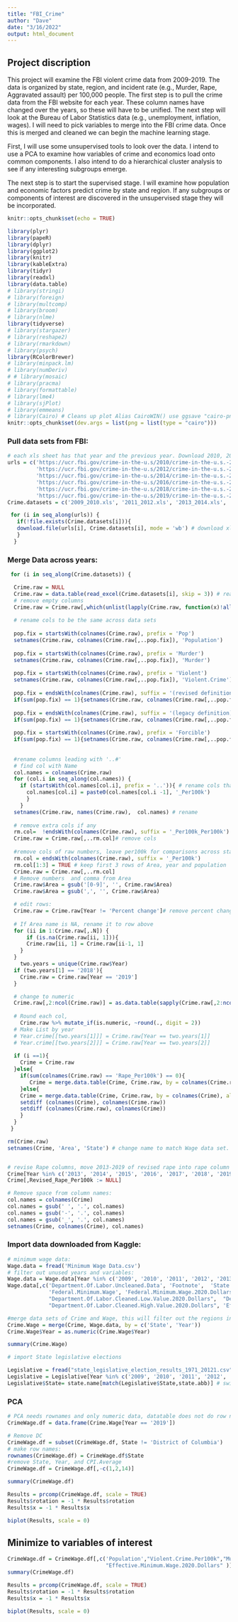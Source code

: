 ```yaml
---
title: "FBI_Crime"
author: "Dave"
date: "3/16/2022"
output: html_document
---
```


## Project discription
This project will examine the FBI violent crime data from 2009-2019. The data is organized by state, region, and incident rate (e.g., Murder, Rape, Aggravated assault) per 100,000 people. The first step is to pull the crime data from the FBI website for each year. These column names have changed over the years, so these will have to be unified. The next step will look at the Bureau of Labor Statistics data (e.g., unemployment, inflation, wages). I will need to pick variables to merge into the FBI crime data. Once this is merged and cleaned we can begin the machine learning stage. 

First, I will use some unsupervised tools to look over the data. I intend to use a PCA to examine how variables of crime and economics load onto common components. I also intend to do a hierarchical cluster analysis to see if any interesting subgroups emerge. 

The next step is to start the supervised stage. I will examine how population and economic factors predict crime by state and region. If any subgroups or components of interest are discovered in the unsupervised stage they will be incorporated. 


```r
knitr::opts_chunk$set(echo = TRUE)

library(plyr)
library(papeR)
library(dplyr)
library(ggplot2)
library(knitr)
library(kableExtra)
library(tidyr)
library(readxl)
library(data.table)
# library(stringi)
# library(foreign)
# library(multcomp)
# library(broom)
# library(nlme)
library(tidyverse)
# library(stargazer)
# library(reshape2)
# library(rmarkdown)
# library(psych)
library(RColorBrewer)
# library(minpack.lm)
# library(numDeriv)
# # library(mosaic)
# library(pracma)
# library(formattable)
# library(lme4)
# library(sjPlot)
# library(emmeans)
# library(Cairo) # Cleans up plot Alias CairoWIN() use ggsave "cairo-png"
knitr::opts_chunk$set(dev.args = list(png = list(type = "cairo")))

```



### Pull data sets from FBI:
```r

# each xls sheet has that year and the previous year. Download 2010, 2012, 2014, 2016. 2018, 2019
urls = c('https://ucr.fbi.gov/crime-in-the-u.s/2010/crime-in-the-u.s.-2010/tables/10tbl04.xls/output.xls',
         'https://ucr.fbi.gov/crime-in-the-u.s/2012/crime-in-the-u.s.-2012/tables/4tabledatadecoverviewpdf/table_4_crime_in_the_united_states_by_region_geographic_division_and_state_2011-2012.xls/output.xls',
         'https://ucr.fbi.gov/crime-in-the-u.s/2014/crime-in-the-u.s.-2014/tables/table-4/table_4_crime_in_the_united_states_by_region_geographic_division_and_state_2013-2014.xls/output.xls',
         'https://ucr.fbi.gov/crime-in-the-u.s/2016/crime-in-the-u.s.-2016/tables/table-2/table-2.xls/output.xls',
         'https://ucr.fbi.gov/crime-in-the-u.s/2018/crime-in-the-u.s.-2018/tables/table-4/table-4.xls/output.xls',
         'https://ucr.fbi.gov/crime-in-the-u.s/2019/crime-in-the-u.s.-2019/tables/table-4/table-4.xls/output.xls')
Crime.datasets = c('2009_2010.xls', '2011_2012.xls', '2013_2014.xls', '2015_2016.xls', '2017_2018.xls', '2019.xls') 

 for (i in seq_along(urls)) {
   if(!file.exists(Crime.datasets[i])){
   download.file(urls[i], Crime.datasets[i], mode = 'wb') # download xls from FBI website
   }
  }
```

### Merge Data across years:
```r
 for (i in seq_along(Crime.datasets)) {

  Crime.raw = NULL
  Crime.raw = data.table(read_excel(Crime.datasets[i], skip = 3)) # read into data.table
  # remove empty columns
  Crime.raw = Crime.raw[,which(unlist(lapply(Crime.raw, function(x)!all(is.na(x))))),with=F]
  
  # rename cols to be the same across data sets
  
  pop.fix = startsWith(colnames(Crime.raw), prefix = 'Pop')
  setnames(Crime.raw, colnames(Crime.raw[,..pop.fix]), 'Population')
  
  pop.fix = startsWith(colnames(Crime.raw), prefix = 'Murder')
  setnames(Crime.raw, colnames(Crime.raw[,..pop.fix]), 'Murder')
  
  pop.fix = startsWith(colnames(Crime.raw), prefix = 'Violent')
  setnames(Crime.raw, colnames(Crime.raw[,..pop.fix]), 'Violent.Crime')
  
  pop.fix = endsWith(colnames(Crime.raw), suffix = '(revised definition)4')
  if(sum(pop.fix) == 1){setnames(Crime.raw, colnames(Crime.raw[,..pop.fix]), 'Revised_Rape')}
  
  pop.fix = endsWith(colnames(Crime.raw), suffix = '(legacy definition)5')
  if(sum(pop.fix) == 1){setnames(Crime.raw, colnames(Crime.raw[,..pop.fix]), 'Rape')}
    
  pop.fix = startsWith(colnames(Crime.raw), prefix = 'Forcible')
  if(sum(pop.fix) == 1){setnames(Crime.raw, colnames(Crime.raw[,..pop.fix]), 'Rape')}
  
  
  #rename columns leading with '..#'
  # find col with Name
  col.names = colnames(Crime.raw)
  for (col.i in seq_along(col.names)) {
    if (startsWith(col.names[col.i], prefix = '..')){ # rename cols that start with '..' to _Per100k'
      col.names[col.i] = paste0(col.names[col.i -1], '_Per100k')
      }
    }
  setnames(Crime.raw, names(Crime.raw),  col.names) # rename 
  
  # remove extra cols if any
  rm.col=  !endsWith(colnames(Crime.raw), suffix = '_Per100k_Per100k') # extra cols will have extra per100k
  Crime.raw = Crime.raw[,..rm.col]# remove cols
  
  #remove cols of raw numbers, leave per100k for comparisons across states
  rm.col = endsWith(colnames(Crime.raw), suffix = '_Per100k')
  rm.col[1:3] = TRUE # keep first 3 rows of Area, year and population 
  Crime.raw = Crime.raw[,..rm.col]
  # Remove numbers  and comma from Area
  Crime.raw$Area = gsub('[0-9]', '', Crime.raw$Area)
  Crime.raw$Area = gsub(',', '', Crime.raw$Area)

  # edit rows:
  Crime.raw = Crime.raw[Year != 'Percent change']# remove percent change rows
  
  # If Area name is NA, rename it to row above
  for (ii in 1:Crime.raw[,.N]) {
      if (is.na(Crime.raw[ii, 1])){
      Crime.raw[ii, 1] = Crime.raw[ii-1, 1]
    }
  }
    two.years = unique(Crime.raw$Year)
  if (two.years[1] == '2018'){
    Crime.raw = Crime.raw[Year == '2019']
  }    

  # change to numeric
  Crime.raw[,2:ncol(Crime.raw)] = as.data.table(sapply(Crime.raw[,2:ncol(Crime.raw)], as.numeric))
  
  # Round each col,
    Crime.raw %>% mutate_if(is.numeric, ~round(., digit = 2))  
  # Make List by year
  # Year.crime[[two.years[1]]] = Crime.raw[Year == two.years[1]]
  # Year.crime[[two.years[2]]] = Crime.raw[Year == two.years[2]]
  
  if (i ==1){
    Crime = Crime.raw
  }else{
    if(sum(colnames(Crime.raw) == 'Rape_Per100k') == 0){
       Crime = merge.data.table(Crime, Crime.raw, by = colnames(Crime.raw), all = TRUE)
    }else{
    Crime = merge.data.table(Crime, Crime.raw, by = colnames(Crime), all = TRUE)
    setdiff (colnames(Crime), colnames(Crime.raw))
    setdiff (colnames(Crime.raw), colnames(Crime))
    }
  }
 }

rm(Crime.raw)
setnames(Crime, 'Area', 'State') # change name to match Wage data set. 


# revise Rape columns, move 2013-2019 of revised rape into rape column
Crime[Year %in% c('2013', '2014', '2015', '2016', '2017', '2018', '2019')]$Rape_Per100k = Crime[Year %in% c('2013', '2014', '2015', '2016', '2017', '2018', '2019')]$Revised_Rape_Per100k
Crime[,Revised_Rape_Per100k := NULL]

# Remove space from column names:
col.names = colnames(Crime)
col.names = gsub(' ', '.', col.names)
col.names = gsub('-', '.', col.names)
col.names = gsub('_', '.', col.names)
setnames(Crime, colnames(Crime), col.names)
```
 
### Import data downloaded from Kaggle:
```r
# minimum wage data:
Wage.data = fread('Minimum Wage Data.csv')
# filter out unused years and variables:
Wage.data = Wage.data[Year %in% c('2009', '2010', '2011', '2012', '2013', '2014', '2015', '2016', '2017', '2018', '2019')]
Wage.data[,c('Department.Of.Labor.Uncleaned.Data', 'Footnote',  'State.Minimum.Wage', 'State.Minimum.Wage.2020.Dollars',
             'Federal.Minimum.Wage', 'Federal.Minimum.Wage.2020.Dollars',"Department.Of.Labor.Cleaned.Low.Value",
             "Department.Of.Labor.Cleaned.Low.Value.2020.Dollars",  "Department.Of.Labor.Cleaned.High.Value",
             "Department.Of.Labor.Cleaned.High.Value.2020.Dollars", 'Effective.Minimum.Wage'):=NULL]

#merge data sets of Crime and Wage, this will filter out the regions in the Crime data set
Crime.Wage = merge(Crime, Wage.data, by = c('State', 'Year'))
Crime.Wage$Year = as.numeric(Crime.Wage$Year)

summary(Crime.Wage)

```

```r
# import State legislative elections 

Legislative = fread("state_legislative_election_results_1971_20121.csv")
Legislative = Legislative[Year %in% c('2009', '2010', '2011', '2012', '2013', '2014', '2015', '2016', '2017', '2018', '2019')]
Legislative$State= state.name[match(Legislative$State,state.abb)] # switch state abb to state names

```

### PCA

```r
# PCA needs rownames and only numeric data, datatable does not do row names
CrimeWage.df = data.frame(Crime.Wage[Year == '2019'])

# Remove DC
CrimeWage.df = subset(CrimeWage.df, State != 'District of Columbia')
# make row names:
rownames(CrimeWage.df) = CrimeWage.df$State
#remove State, Year, and CPI.Average
CrimeWage.df = CrimeWage.df[,-c(1,2,14)]

summary(CrimeWage.df)

Results = prcomp(CrimeWage.df, scale = TRUE)
Results$rotation = -1 * Results$rotation
Results$x = -1 * Results$x

biplot(Results, scale = 0)

```

## Minimize to variables of interest

```r
CrimeWage.df = CrimeWage.df[,c('Population',"Violent.Crime.Per100k","Murder.Per100k",'Robbery.Per100k', "Rape.Per100k",
                               "Effective.Minimum.Wage.2020.Dollars" )]
summary(CrimeWage.df)

Results = prcomp(CrimeWage.df, scale = TRUE)
Results$rotation = -1 * Results$rotation
Results$x = -1 * Results$x

biplot(Results, scale = 0)

```

